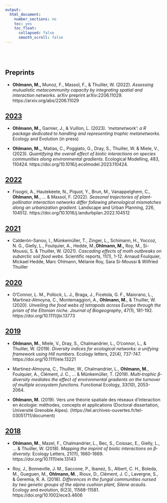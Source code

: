 ```yaml
---
output:
  html_document:
    number_sections: no
    toc: yes
    toc_float:
      collapsed: false
      smooth_scroll: false
---	
```


<br/><br/>

## Preprints

- **Ohlmann, M.,** Munoz, F., Massol, F., & Thuiller, W. (2022). *Assessing mutualistic metacommunity capacity by integrating spatial and interaction networks.* arXiv preprint arXiv:2206.11029. https://arxiv.org/abs/2206.11029

## [2023]()

- **Ohlmann, M.,** Garnier, J., & Vuillon, L. (2023). *‘metanetwork’: a R package dedicated to handling and representing trophic metanetworks.*  Ecology and Evolution (in press)

- **Ohlmann, M.,**, Matias, C.,  Poggiato, G., Dray, S., Thuiller, W. & Miele, V., (2023). *Quantifying the overall effect of biotic interactions on species communities along environmental gradients.* Ecological Modelling, 483, 110424. https://doi.org/10.1016/j.ecolmodel.2023.110424.


## [2022]()

- Fisogni, A., Hautekèete, N., Piquot, Y., Brun, M., Vanappelghem, C., **Ohlmann, M.**, ... & Massol, F. (2022). *Seasonal trajectories of plant-pollinator interaction networks differ following phenological mismatches along an urbanization gradient.* Landscape and Urban Planning, 226, 104512. https://doi.org/10.1016/j.landurbplan.2022.104512

## [2021]()

- Calderón-Sanou, I., Münkemüller, T., Zinger, L., Schimann, H., Yoccoz, N. G., Gielly, L., Foulquier, A., Hedde, M.,**Ohlmann, M.,** Roy, M., Si-Moussi, S. & Thuiller, W. (2021). *Cascading effects of moth outbreaks on subarctic soil food webs.* Scientific reports, 11(1), 1-12.
 Arnaud Foulquier, Mickael Hedde, Marc Ohlmann, Mélanie Roy, Sara Si-Moussi & Wilfried Thuiller

## [2020]()

- O’Connor, L. M., Pollock, L. J., Braga, J., Ficetola, G. F., Maiorano, L., Martinez‐Almoyna, C., Montemaggiori, A., **Ohlmann, M.**, & Thuiller, W. (2020). *Unveiling the food webs of tetrapods across Europe through the prism of the Eltonian niche. Journal of Biogeography*, 47(1), 181-192.  https://doi.org/10.1111/jbi.13773

## [2019]()

- **Ohlmann, M.**, Miele, V., Dray, S., Chalmandrier, L., O’connor, L., & Thuiller, W. (2019). *Diversity indices for ecological networks: a unifying framework using Hill numbers.* Ecology letters, 22(4), 737-747.  https://doi.org/10.1111/ele.13221
- Martinez‐Almoyna, C., Thuiller, W., Chalmandrier, L., **Ohlmann, M.**, Foulquier, A., Clément, J. C., ... & Münkemüller, T. (2019). *Multi‐trophic β‐diversity mediates the effect of environmental gradients on the turnover of multiple ecosystem functions.* Functional Ecology, 33(10), 2053-2064.

- **Ohlmann, M.** (2019). Vers une théorie spatiale des réseaux d'interaction en écologie: méthodes, concepts et applications (Doctoral dissertation, Université Grenoble Alpes). (https://tel.archives-ouvertes.fr/tel-03051711/document)

## [2018]()

- **Ohlmann, M.**, Mazel, F., Chalmandrier, L., Bec, S., Coissac, E., Gielly, L., ... & Thuiller, W. (2018). *Mapping the imprint of biotic interactions on β‐diversity.* Ecology Letters, 21(11), 1660-1669.  https://doi.org/10.1111/ele.13143

- Roy, J., Bonneville, J. M., Saccone, P., Ibanez, S., Albert, C. H., Boleda, M., Gueguen, M., **Ohlmann, M. **, Rioux, D., Clément, J. C., Lavergne, S., & Geremia, R. A. (2018). *Differences in the fungal communities nursed by two genetic groups of the alpine cushion plant, Silene acaulis.* Ecology and evolution, 8(23), 11568-11581.  https://doi.org/10.1002/ece3.4606
